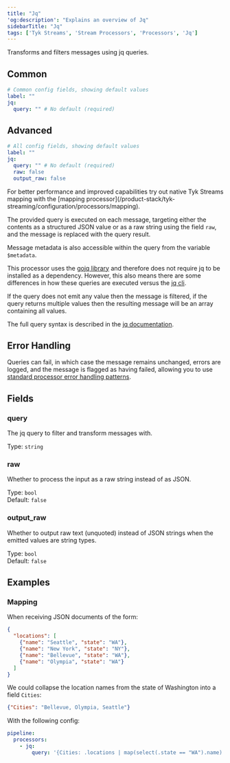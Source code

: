 ```yaml
---
title: "Jq"
'og:description': "Explains an overview of Jq"
sidebarTitle: "Jq"
tags: ['Tyk Streams', 'Stream Processors', 'Processors', 'Jq']
---
```


Transforms and filters messages using jq queries.

## Common

```yml
# Common config fields, showing default values
label: ""
jq:
  query: "" # No default (required)
```

## Advanced

```yml
# All config fields, showing default values
label: ""
jq:
  query: "" # No default (required)
  raw: false
  output_raw: false
```


<Note>
For better performance and improved capabilities try out native Tyk Streams mapping with the [mapping processor](/product-stack/tyk-streaming/configuration/processors/mapping).
</Note>


The provided query is executed on each message, targeting either the contents as a structured JSON value or as a raw string using the field `raw`, and the message is replaced with the query result.

Message metadata is also accessible within the query from the variable `$metadata`.

This processor uses the [gojq library](https://github.com/itchyny/gojq) and therefore does not require jq to be installed as a dependency. However, this also means there are some differences in how these queries are executed versus the [jq cli](https://github.com/itchyny/gojq#difference-to-jq).

If the query does not emit any value then the message is filtered, if the query returns multiple values then the resulting message will be an array containing all values.

The full query syntax is described in the [jq documentation](https://stedolan.github.io/jq/manual).

## Error Handling

Queries can fail, in which case the message remains unchanged, errors are logged, and the message is flagged as having failed, allowing you to use [standard processor error handling patterns](/product-stack/tyk-streaming/configuration/common-configuration/error-handling).

## Fields

### query

The jq query to filter and transform messages with.


Type: `string`  

### raw

Whether to process the input as a raw string instead of as JSON.


Type: `bool`  
Default: `false`  

### output_raw

Whether to output raw text (unquoted) instead of JSON strings when the emitted values are string types.


Type: `bool`  
Default: `false`  

## Examples

### Mapping

When receiving JSON documents of the form:

```json
{
  "locations": [
    {"name": "Seattle", "state": "WA"},
    {"name": "New York", "state": "NY"},
    {"name": "Bellevue", "state": "WA"},
    {"name": "Olympia", "state": "WA"}
  ]
}
```

We could collapse the location names from the state of Washington into a field `Cities`:

```json
{"Cities": "Bellevue, Olympia, Seattle"}
```

With the following config:

```yaml
pipeline:
  processors:
    - jq:
        query: '{Cities: .locations | map(select(.state == "WA").name) | sort | join(", ") }'
```
